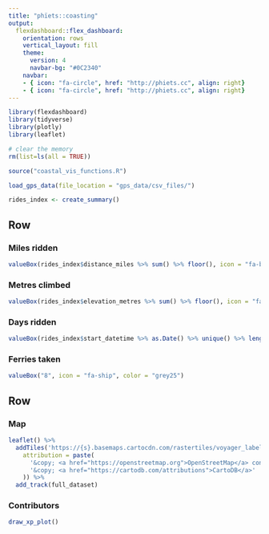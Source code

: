 ```yaml
---
title: "phïets::coasting"
output: 
  flexdashboard::flex_dashboard:
    orientation: rows
    vertical_layout: fill
    theme: 
      version: 4
      navbar-bg: "#0C2340"
    navbar: 
    - { icon: "fa-circle", href: "http://phiets.cc", align: right}
    - { icon: "fa-circle", href: "http://phiets.cc", align: right}
---
```


```r
library(flexdashboard)
library(tidyverse)
library(plotly)
library(leaflet)

# clear the memory
rm(list=ls(all = TRUE))

source("coastal_vis_functions.R")

load_gps_data(file_location = "gps_data/csv_files/")

rides_index <- create_summary()
```

Row {data-width=1000}
-----------------------------------------------------------------------

### Miles ridden

```r
valueBox(rides_index$distance_miles %>% sum() %>% floor(), icon = "fa-bicycle", color = "grey25")
```

### Metres climbed

```r
valueBox(rides_index$elevation_metres %>% sum() %>% floor(), icon = "fa-caret-up", color = "grey25")
```

### Days ridden

```r
valueBox(rides_index$start_datetime %>% as.Date() %>% unique() %>% length(), icon = "fa-sun", color = "grey25")
```

### Ferries taken

```r
valueBox("8", icon = "fa-ship", color = "grey25")
```

Row 
-----------------------------------------------------------------------

### Map {data-width=600}

```r
leaflet() %>% 
  addTiles('https://{s}.basemaps.cartocdn.com/rastertiles/voyager_labels_under/{z}/{x}/{y}.png',
    attribution = paste(
      '&copy; <a href="https://openstreetmap.org">OpenStreetMap</a> contributors',
      '&copy; <a href="https://cartodb.com/attributions">CartoDB</a>'
    )) %>% 
  add_track(full_dataset)
```

### Contributors {data-width=400}

```r
draw_xp_plot()
```
